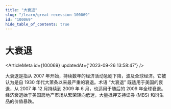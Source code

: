 ```yaml
---
title: "大衰退"
slug: "/learn/great-recession-100069"
id: "100069"
hide_table_of_contents: true
---
```



# 大衰退

<ArticleMeta id={100069} updatedAt={'2023-09-26 13:58:47'} />
<div className='border-solid border-b border-t-0 my-4 border-[var(--ifm-color-gray-300)]' />

大衰退是指从 2007 年开始，持续数年的经济活动急剧下降，波及全球经济。它被认为是自 1930 年代大萧条以来最严重的衰退。术语 “大衰退” 既适用于美国的衰退，从 2007 年 12 月持续到 2009 年 6 月，也适用于随后的 2009 年全球衰退。经济衰退始于美国房地产市场从繁荣转向低迷，大量抵押支持证券 (MBS) 和衍生品的价值暴跌。
